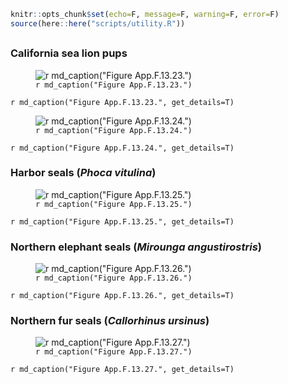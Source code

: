 ```r
knitr::opts_chunk$set(echo=F, message=F, warning=F, error=F)
source(here::here("scripts/utility.R"))
```

## {.tabset}

### California sea lion pups

![`r md_caption("Figure App.F.13.23.")`](../img/cinms_cr/App.F.13.23.jpg)

`r md_caption("Figure App.F.13.23.", get_details=T)`

![`r md_caption("Figure App.F.13.24.")`](../img/cinms_cr/App.F.13.24.jpg)

`r md_caption("Figure App.F.13.24.", get_details=T)`

### Harbor seals (_Phoca vitulina_)

![`r md_caption("Figure App.F.13.25.")`](../img/cinms_cr/App.F.13.25.jpg)

`r md_caption("Figure App.F.13.25.", get_details=T)`

### Northern elephant seals (_Mirounga angustirostris_)

![`r md_caption("Figure App.F.13.26.")`](../img/cinms_cr/App.F.13.26.jpg)

`r md_caption("Figure App.F.13.26.", get_details=T)`

### Northern fur seals (_Callorhinus ursinus_)

![`r md_caption("Figure App.F.13.27.")`](../img/cinms_cr/App.F.13.27.jpg)

`r md_caption("Figure App.F.13.27.", get_details=T)`
